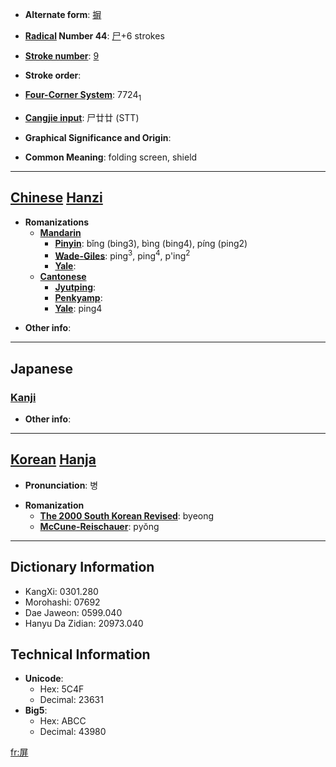 * '''Alternate form''': [[摒]]

* '''[[Wiktionary:Chinese radical index| Radical]] Number 44''': [[Wiktionary:Chinese radical index 尸|尸]]+6 strokes

* '''[[Wiktionary:Chinese total strokes index|Stroke number]]''': [[Wiktionary:Chinese total strokes index 9|9]]

* '''Stroke order''': 

* '''[[Wiktionary:Chinese four corner index|Four-Corner System]]''': 7724<sub>1</sub>

* '''[[Wiktionary:Chinese Cangjie index|Cangjie input]]''': 尸廿廿 (STT)

* '''Graphical Significance and Origin''': 

* '''Common Meaning''': folding screen, shield

----

== [[Chinese]] [[Hanzi]] ==

* '''Romanizations'''
** '''[[Mandarin]]'''
*** '''[[Pinyin]]''': bǐng (bing3), bìng (bing4), píng (ping2)
*** '''[[Wade-Giles]]''': ping<sup>3</sup>, ping<sup>4</sup>, p'ing<sup>2</sup>
*** '''[[Yale]]''': 
** '''[[Cantonese]]'''
*** '''[[Jyutping]]''':
*** '''[[Penkyamp]]''': 
*** '''[[Yale]]''': ping4

* '''Other info''': 

----

==Japanese==
===[[Kanji]]===
{{kanji|on readings=[[へい]] (hei), [[びょう]] (byō)
|kun readings=[[しりぞく]] (shirizoku), [[おおう]] (oou)
}}

* '''Other info''':  

----

== [[Korean]] [[Hanja]] ==

* '''Pronunciation''': 병

* '''Romanization'''
** '''[[The 2000 South Korean Revised Romanization|The 2000 South Korean Revised]]''': byeong
** '''[[McCune-Reischauer]]''': pyŏng

----

== Dictionary Information ==

* KangXi: 0301.280
* Morohashi: 07692
* Dae Jaweon: 0599.040
* Hanyu Da Zidian: 20973.040

== Technical Information ==

* '''Unicode''':
** Hex: 5C4F
** Decimal: 23631
* '''Big5''':
** Hex: ABCC
** Decimal: 43980

[[fr:屏]]